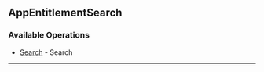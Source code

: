 
## AppEntitlementSearch

### Available Operations

* [Search](/resources/app_entitlement_search/search) - Search

---
<Search />
